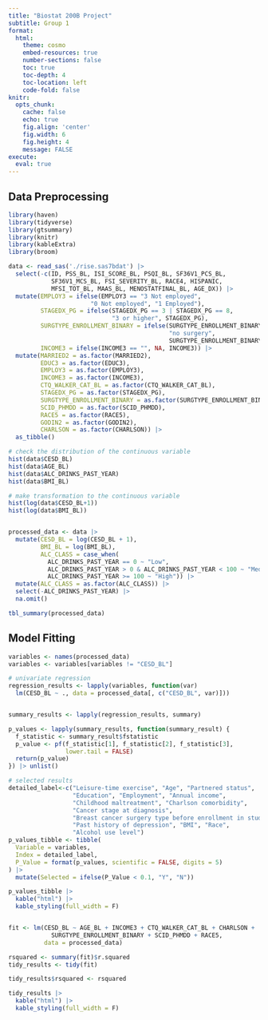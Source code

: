 ```yaml
---
title: "Biostat 200B Project"
subtitle: Group 1
format:
  html:
    theme: cosmo
    embed-resources: true
    number-sections: false
    toc: true
    toc-depth: 4
    toc-location: left
    code-fold: false
knitr:
  opts_chunk: 
    cache: false    
    echo: true
    fig.align: 'center'
    fig.width: 6
    fig.height: 4
    message: FALSE
execute:
  eval: true    
---
```


## Data Preprocessing

```r
library(haven)
library(tidyverse)
library(gtsummary)
library(knitr)
library(kableExtra)
library(broom)

data <- read_sas('./rise.sas7bdat') |>
  select(-c(ID, PSS_BL, ISI_SCORE_BL, PSQI_BL, SF36V1_PCS_BL, 
            SF36V1_MCS_BL, FSI_SEVERITY_BL, RACE4, HISPANIC,
            MFSI_TOT_BL, MAAS_BL, MENOSTATFINAL_BL, AGE_DX)) |>
  mutate(EMPLOY3 = ifelse(EMPLOY3 == "3 Not employed",
                       "0 Not employed", "1 Employed"),
         STAGEDX_PG = ifelse(STAGEDX_PG == 3 | STAGEDX_PG == 8, 
                             "3 or higher", STAGEDX_PG),
         SURGTYPE_ENROLLMENT_BINARY = ifelse(SURGTYPE_ENROLLMENT_BINARY == "",
                                             "no surgery",
                                             SURGTYPE_ENROLLMENT_BINARY),
         INCOME3 = ifelse(INCOME3 == "", NA, INCOME3)) |>
  mutate(MARRIED2 = as.factor(MARRIED2),
         EDUC3 = as.factor(EDUC3),
         EMPLOY3 = as.factor(EMPLOY3),
         INCOME3 = as.factor(INCOME3),
         CTQ_WALKER_CAT_BL = as.factor(CTQ_WALKER_CAT_BL),
         STAGEDX_PG = as.factor(STAGEDX_PG),
         SURGTYPE_ENROLLMENT_BINARY = as.factor(SURGTYPE_ENROLLMENT_BINARY),
         SCID_PHMDD = as.factor(SCID_PHMDD),
         RACE5 = as.factor(RACE5),
         GODIN2 = as.factor(GODIN2),
         CHARLSON = as.factor(CHARLSON)) |>
  as_tibble()

# check the distribution of the continuous variable
hist(data$CESD_BL)
hist(data$AGE_BL)
hist(data$ALC_DRINKS_PAST_YEAR)
hist(data$BMI_BL)

# make transformation to the continuous variable
hist(log(data$CESD_BL+1))
hist(log(data$BMI_BL))


processed_data <- data |>
  mutate(CESD_BL = log(CESD_BL + 1),
         BMI_BL = log(BMI_BL),
         ALC_CLASS = case_when(
           ALC_DRINKS_PAST_YEAR == 0 ~ "Low",
           ALC_DRINKS_PAST_YEAR > 0 & ALC_DRINKS_PAST_YEAR < 100 ~ "Medium",
           ALC_DRINKS_PAST_YEAR >= 100 ~ "High")) |> 
  mutate(ALC_CLASS = as.factor(ALC_CLASS)) |> 
  select(-ALC_DRINKS_PAST_YEAR) |>
  na.omit()

tbl_summary(processed_data)

```


## Model Fitting
```r

variables <- names(processed_data)
variables <- variables[variables != "CESD_BL"]

# univariate regression
regression_results <- lapply(variables, function(var) 
  lm(CESD_BL ~ ., data = processed_data[, c("CESD_BL", var)]))


summary_results <- lapply(regression_results, summary)

p_values <- lapply(summary_results, function(summary_result) {
  f_statistic <- summary_result$fstatistic
  p_value <- pf(f_statistic[1], f_statistic[2], f_statistic[3], 
                lower.tail = FALSE)
  return(p_value)
}) |> unlist()

# selected results
detailed_label<-c("Leisure-time exercise", "Age", "Partnered status", 
                  "Education", "Employment", "Annual income", 
                  "Childhood maltreatment", "Charlson comorbidity", 
                  "Cancer stage at diagnosis", 
                  "Breast cancer surgery type before enrollment in study", 
                  "Past history of depression", "BMI", "Race", 
                  "Alcohol use level")
p_values_tibble <- tibble(
  Variable = variables,
  Index = detailed_label,
  P_Value = format(p_values, scientific = FALSE, digits = 5)
) |> 
  mutate(Selected = ifelse(P_Value < 0.1, "Y", "N"))

p_values_tibble |>
  kable("html") |>
  kable_styling(full_width = F)


fit <- lm(CESD_BL ~ AGE_BL + INCOME3 + CTQ_WALKER_CAT_BL + CHARLSON + 
            SURGTYPE_ENROLLMENT_BINARY + SCID_PHMDD + RACE5, 
          data = processed_data)

rsquared <- summary(fit)$r.squared
tidy_results <- tidy(fit)

tidy_results$rsquared <- rsquared

tidy_results |> 
  kable("html") |>
  kable_styling(full_width = F)

```
